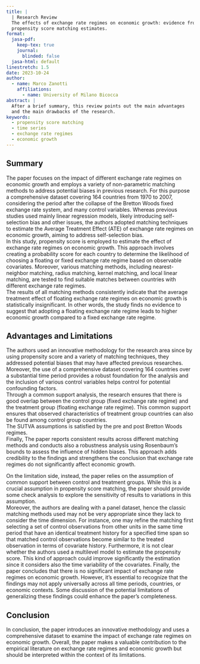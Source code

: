 ```yaml
---
title: | 
  | Research Review
  The effects of exchange rate regimes on economic growth: evidence from 
  propensity score matching estimates.
format:
  jasa-pdf:
    keep-tex: true  
    journal:
      blinded: false
  jasa-html: default
linestretch: 1.5
date: 2023-10-24
author:
  - name: Marco Zanotti
    affiliations:
      - name: University of Milano Bicocca
abstract: |
  After a brief summary, this review points out the main advantages 
  and the main drawbacks of the research.
keywords:
  - propensity score matching
  - time series
  - exchange rate regimes
  - economic growth
---
```




## Summary

The paper focuses on the impact of different exchange rate regimes on economic 
growth and employs a variety of non-parametric matching methods to address 
potential biases in previous research. For this purpose a comprehensive dataset 
covering 164 countries from 1970 to 2007, considering the period after the 
collapse of the Bretton Woods fixed exchange rate system, and many control 
variables.
Whereas previous studies used mainly linear regression models, likely 
introducing self-selection bias and other issues, the authors adopted matching 
techniques to estimate the Average Treatment Effect (ATE) of exchange rate 
regimes on economic growth, aiming to address self-selection bias.  
In this study, propensity score is employed to estimate the effect of exchange 
rate regimes on economic growth. This approach involves creating a probability 
score for each country to determine the likelihood of choosing a floating or 
fixed exchange rate regime based on observable covariates. Moreover, various 
matching methods, including nearest-neighbor matching, radius matching, kernel 
matching, and local linear matching, are tested to find suitable matches between 
countries with different exchange rate regimes.  
The results of all matching methods consistently indicate that the average 
treatment effect of floating exchange rate regimes on economic growth is 
statistically insignificant. In other words, the study finds no evidence to 
suggest that adopting a floating exchange rate regime leads to higher economic 
growth compared to a fixed exchange rate regime.  



## Advantages and Limitations

The authors used an innovative methodology for the research area since by using 
propensity score and a variety of matching techniques, they addressed potential 
biases that may have affected previous researches. Moreover, the use of a 
comprehensive dataset covering 164 countries over a substantial time period 
provides a robust foundation for the analysis and the inclusion of various 
control variables helps control for potential confounding factors.  
Through a common support analysis, the research ensures that there is good 
overlap between the control group (fixed exchange rate regime) and the treatment 
group (floating exchange rate regime). This common support ensures that observed 
characteristics of treatment group countries can also be found among control 
group countries.  
The SUTVA assumptions is satisfied by the pre and post Bretton Woods regimes.  
Finally, The paper reports consistent results across different matching methods and 
conducts also a robustness analysis using Rosenbaum's bounds to assess the 
influence of hidden biases. This approach adds credibility to the findings 
and strengthens the conclusion that exchange rate regimes do not significantly 
affect economic growth.  

On the limitation side, instead, the paper relies on the assumption of common 
support between control and treatment groups. While this is a crucial assumption
in propensity score matching, the paper should provide some check analysis to
explore the sensitivity of results to variations in this assumption.  
Moreover, the authors are dealing with a panel dataset, hence the classic matching
methods used may not be very appropriate since they lack to consider the time 
dimension. For instance, one may refine the matching first selecting a set of 
control observations from other units in the same time period that have an 
identical treatment history for a specified time span so that matched control 
observations become similar to the treated observation in terms of covariate
history. Furthermore, it is not clear whether the authors used a multilevel model
to estimate the propensity score. This kind of approach could improve significantly
the estimation since it considers also the time variability of the covariates.
Finally, the paper concludes that there is no significant impact of exchange rate 
regimes on economic growth. However, it's essential to recognize that the 
findings may not apply universally across all time periods, countries, or 
economic contexts. Some discussion of the potential limitations of generalizing 
these findings could enhance the paper's completeness.  
    


## Conclusion

In conclusion, the paper introduces an innovative methodology and uses a 
comprehensive dataset to examine the impact of exchange rate regimes on 
economic growth. Overall, the paper makes a valuable contribution to the 
empirical literature on exchange rate regimes and economic growth but should 
be interpreted within the context of its limitations.  
